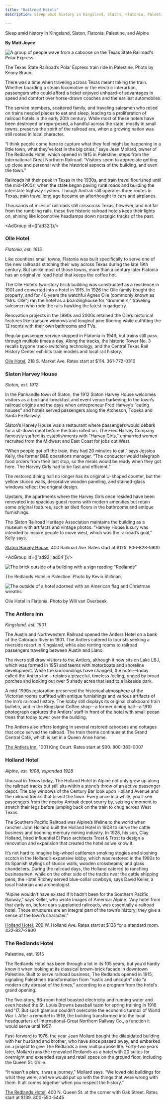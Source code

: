 ```yaml
---
title: "Railroad Hotels"
description: Sleep amid history in Kingsland, Slaton, Flatonia, Palestine, and Alpine

---
```


<PageDescription>

Sleep amid history in Kingsland, Slaton, Flatonia, Palestine, and Alpine

</PageDescription>

**By Matt Joyce**

![A group of people wave from a caboose on the Texas State Railroad's Polar Express](images/texas-state-rr-polar-express.jpg)
<Caption>The Texas State Railroad’s Polar Express train ride in Palestine. Photo by Kenny Braun.</Caption>

<Row>
<Column colSm={6} colMd={4} colLg={8}>

There was a time when traveling across Texas meant taking the train. Whether boarding a steam locomotive or the electric interurban, passengers who could afford a ticket enjoyed unheard-of advantages in speed and comfort over horse-drawn coaches and the earliest automobiles.

The service members, scattered family, and traveling salesmen who relied on trains needed places to eat and sleep, leading to a proliferation of railroad hotels in the early 20th century. While most of these hotels have been destroyed or repurposed, a handful across the state, mostly in small towns, preserve the spirit of the railroad era, when a growing nation was still rooted in local character.

“I think people come here to capture what they feel might be happening in a little town, what they’ve lost in the big cities,” says Jean Mollard, owner of The Redlands Hotel, which opened in 1915 in Palestine, steps from the International-Great Northern Railroad. “Visitors seem to appreciate getting up close and personal with the historical aspects of the building, and even the town.”

Railroads hit their peak in Texas in the 1930s, and train travel flourished until the mid-1900s, when the state began paving rural roads and building the interstate highway system. Though Amtrak still operates three routes in Texas, train travel long ago became an afterthought to cars and airplanes.

Thousands of miles of railroads still crisscross Texas, however, and not far from the rumbling rails, these five historic railroad hotels keep their lights on, shining like locomotive headlamps down nostalgic tracks of the past.

<AdGroup id={['ad32']}/>

</Column>
</Row>

<Row>
<Column colSm={6} colMd={4} colLg={8}>

### Olle Hotel

*Flatonia, est. 1915*

Like countless small towns, Flatonia was built specifically to serve one of the new railroads stitching their way across Texas during the late 19th century. But unlike most of those towns, more than a century later Flatonia has an original railroad hotel that keeps the coffee hot.

The Olle Hotel’s two-story brick building was constructed as a residence in 1901 and converted into a hotel in 1915. In 1926 the Olle family bought the property, and for 40 years the watchful Agnes Olle (commonly known as “Mrs. Olle”) ran the hotel as a boardinghouse for “drummers,” traveling salesmen who rode the rails hawking the latest in gadgetry.

Renovation projects in the 1990s and 2000s retained the Olle’s historical features like transom windows and longleaf pine flooring while outfitting the 12 rooms with their own bathrooms and TVs. 

Regular passenger service stopped in Flatonia in 1949, but trains still pass through multiple times a day. Along the tracks, the historic Tower No. 3 recalls bygone track-switching technology, and the Central Texas Rail History Center exhibits train models and local rail history.

[Olle Hotel](https://ollehotel.com), 218 S. Market Ave. 
Rates start at $114.
361-772-0310

### Slaton Harvey House

*Slaton, est. 1912*

In the Panhandle town of Slaton, the 1912 Slaton Harvey House welcomes visitors as a bed-and-breakfast and event venue harkening to the town’s railroad origins and the days when entrepreneur Fred Harvey’s “eating houses” and hotels served passengers along the Atcheson, Topeka and Santa Fe Railway.

Slaton’s Harvey House was a restaurant where passengers would debark for a sit-down meal before the train rolled on. The Fred Harvey Company famously staffed its establishments with “Harvey Girls,” unmarried women recruited from the Midwest and East Coast for jobs out West.

“When people got off the train, they had 20 minutes to eat,” says Jessica Kelly, the former B&B operations manager. “The conductor would telegraph food orders from their last stop, so the meals would be ready when they got here. The Harvey Girls had to be fast and efficient.”

The restored dining hall no longer has its original U-shaped counter, but the yellow stucco walls, decorative wooden paneling, and stained-glass windows reflect the original design. 

Upstairs, the apartments where the Harvey Girls once resided have been renovated into spacious guest rooms with modern amenities but retain some original features, such as tiled floors in the bathrooms and antique furnishings.

The Slaton Railroad Heritage Association maintains the building as a museum with artifacts and vintage photos. “Harvey House luxury was intended to inspire people to move west, which was the railroad’s goal,” Kelly says.

[Slaton Harvey House](https://slatonharveyhouse.com), 400 Railroad Ave. 
Rates start at $125.
806-828-5900

</Column>

<Column colSm={6} colMd={4} colLg={4}>

<AdGroup id={['ad92','ad04']}/>

</Column>

</Row>

<Row>

<Column colSm={6} colMd={4} colLg={6}>

![The brick outside of a building with a sign reading "Redlands"](images/redlands-hotel-palestine.jpg)
<Caption>The Redlands Hotel in Palestine. Photo by Kevin Stillman.</Caption>

</Column>

<Column colSm={6} colMd={4} colLg={6}>

![The outside of a hotel adorned with an American flag and Christmas wreaths](images/olle-hotel-flatonia.jpg)
<Caption>Olle Hotel in Flatonia. Photo by Will van Overbeek.</Caption>

</Column>

</Row>

<Row>
<Column colSm={12} colMd={4} colLg={8}>

### The Antlers Inn

*Kingsland, est. 1901*

The Austin and Northwestern Railroad opened the Antlers Hotel on a bank of the Colorado River in 1901. The Antlers catered to tourists seeking a riverside resort in Kingsland, while also renting rooms to railroad passengers traveling between Austin and Llano.

The rivers still draw visitors to the Antlers, although it now sits on Lake LBJ, which was formed in 1951 and teems with motorboats and shoreline development. While the surroundings have changed, the hotel—today called the Antlers Inn—retains a peaceful, timeless feeling, ringed by broad porches and looking out over 5 shady acres that lead to a lakeside park.

A mid-1990s restoration preserved the historical atmosphere of the Victorian rooms outfitted with antique furnishings and various artifacts of the inn’s railroad history. The lobby still displays its original chalkboard train bulletin, and in the Kingsland Coffee shop—a former dining hall—a 1910 photograph captures the Antlers’ staff in front of the hotel with small pecan trees that today tower over the building.

The Antlers also offers lodging in several restored cabooses and cottages that once served the railroad. The train theme continues at the Grand Central Café, which is set in a Queen Anne home.  

[The Antlers Inn](https://theantlers.com), 1001 King Court. 
Rates start at $90.
800-383-0007

### Holland Hotel

*Alpine, est. 1908, expanded 1928*

Unusual in Texas today, The Holland Hotel in Alpine not only grew up along the railroad tracks but still sits within a stone’s throw of an active passenger depot. The bay windows of the Century Bar look upon Holland Avenue and the railroad tracks that bisect the town. Every once in a while, you’ll see passengers from the nearby Amtrak depot scurry by, seizing a moment to stretch their legs before jumping back on the train to chug across West Texas.

The Southern Pacific Railroad was Alpine’s lifeline to the world when rancher John Holland built the Holland Hotel in 1908 to serve the cattle business and booming mercury mining industry. In 1928, his son, Clay Holland, hired influential El Paso architects Trost & Trost to design a renovation and expansion that created the hotel as we know it.

It’s not hard to imagine big-wheel cattlemen smoking stogies and sloshing scotch in the Holland’s expansive lobby, which was restored in the 1980s to its Spanish stylings of stucco walls, wooden crossbeams, and glass chandeliers. During the railroad days, the Holland catered to ranching businessmen, while on the other side of the tracks near the cattle shipping pens, the Hotel Ritchey served blue-collar cowboys, says David Keller, a local historian and archeologist. 

“Alpine wouldn’t have existed if it hadn’t been for the Southern Pacific Railway,” says Keller, who wrote Images of America: Alpine. “Any hotel from that early on, before cars supplanted railroads, was essentially a railroad hotel. Those structures are an integral part of the town’s history; they give a sense of the town’s character.”

[Holland Hotel](https://thehollandhoteltexas.com), 209 W. Holland Ave. 
Rates start at $135 for a standard room.
432-837-2800

### The Redlands Hotel

Palestine, est. 1915

The Redlands Hotel has been through a lot in its 105 years, but you’d hardly know it when looking at its classical brown-brick facade in downtown Palestine. Built to serve railroad business, The Redlands opened in 1915, signaling Palestine’s transformation from “rustic and uncouth” into “a modern city abreast of the times,” according to a program from the hotel’s grand opening.

The five-story, 86-room hotel boasted electricity and running water and even hosted the St. Louis Browns baseball team for spring training in 1916 and ’17. But such glamour couldn’t overcome the economic turmoil of World War I. After a remodel in 1919, the building transformed into the local headquarters of 
International-Great Northern Railway Co., a function it would serve until 1957.

Fast-forward to 1976, the year Jean Mollard bought the dilapidated building with her husband and brother, who have since passed away, and embarked on a project to give The Redlands a new multipurpose life. Forty-two years later, Mollard runs the renovated Redlands as a hotel with 20 suites for overnight and extended stays and retail space on the ground floor, including the Queen St. Grille.

“It wasn’t a plan; it was a journey,” Mollard says. “We loved old buildings for what they were, and we would put up with the things that were wrong with them. It all comes together when you respect the history.”

[The Redlands Hotel](https://theredlandshotel.com), 400 N. Queen St. at the corner with Oak Street. Rates start at $139.
800-550-5445

</Column>

<Column colSm={6} colMd={4} colLg={4}>
<AdGroup id={['ad45']}/>
</Column>

</Row>

<Row>

<Column colSm={3} colMd={3} colLg={5}>
<AdGroup id={['ad03']}/>
</Column>

</Row>